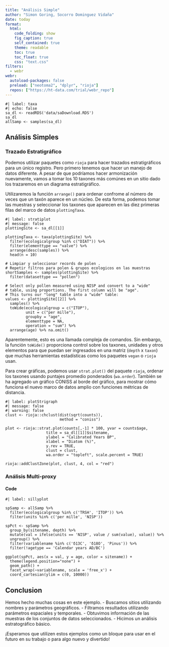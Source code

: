 ```yaml
---
title: "Análisis Simple"
author: "Simon Goring, Socorro Dominguez Vidaña"
date: today
format:
  html:
    code_folding: show
    fig_caption: true
    self_contained: true
    theme: readable
    toc: true
    toc_float: true
    css: "text.css"
filters:
  - webr
webr: 
  autoload-packages: false
  preload: ["neotoma2", "dplyr", "rioja"]
  repos: ["https://ht-data.com/trial/webr_repo"]
---
```


```web-r
#| label: taxa
#| echo: false
sa_dl <- readRDS('data/saDownload.RDS')
sa_dl
allSamp <- samples(sa_dl)
```

## Análisis Simples

### Trazado Estratigráfico

Podemos utilizar paquetes como `rioja` para hacer trazados estratigráficos para un único registro. Pero primero tenemos que hacer un manejo de datos diferente. A pesar de que podríamos hacer armonización nuevamente, vamos a tomar los 10 taxones más comúnes en un sitio dado los trazaremos en un diagrama estratigráfico.

Utilizaremos la función `arrange()` para ordenar confrome al número de veces que un taxón aparece en un núcleo. De esta forma, podemos tomar las muestras y seleccionar los taxones que aparecen en las diez primeras filas del marco de datos `plottingTaxa`.

```web-r
#| label: stratiplot
#| message: false
plottingSite <- sa_dl[[1]]

plottingTaxa <- taxa(plottingSite) %>%
  filter(ecologicalgroup %in% c("DIAT")) %>%
  filter(elementtype == "valve") %>%
  arrange(desc(samples)) %>% 
  head(n = 10)

# Limpiar y seleccionar records de polen .
# Repetir filtros para polen & grupos ecologicos en las muestras
shortSamples <- samples(plottingSite) %>% 
  filter(datasettype == "pollen")

# Select only pollen measured using NISP and convert to a "wide"
# table, using proportions. The first column will be "age".
# This turns our "long" table into a "wide" table:
values <- plottingSite[[2]] %>%
  samples() %>%
  toWide(ecologicalgroup = c("ITOP"),
         unit = c("per mille"),
         groupby = "age",
         elementtype = NA,
         operation = "sum") %>%
  arrange(age) %>% na.omit()
```

Aparentemente, esto es una llamada compleja de comandos. Sin embargo, la función `toWide()` proporciona control sobre los taxones, unidades y otros elementos para que puedan ser ingresados en una matriz (`depth` x `taxon`) que muchas herramientas estadísticas como los paquetes `vegan` o `rioja` usan.

Para crear gráficas, podemos usar `strat.plot()` del paquete `rioja`, ordenar los taxones usando puntajes promedio ponderados (`wa.order`). También se ha agregado un gráfico CONISS al borde del gráfico, para mostrar cómo funciona el nuevo marco de datos amplio con funciones métricas de distancia.

```web-r
#| label: plotStrigraph
#| message: false
#| warning: false
clust <- rioja::chclust(dist(sqrt(counts)),
                        method = "coniss")

plot <- rioja::strat.plot(counts[,-1] * 100, yvar = counts$age,
                  title = sa_dl[[1]]$sitename,
                  ylabel = "Calibrated Years BP",
                  xlabel = "Diatom (%)",
                  y.rev = TRUE,
                  clust = clust,
                  wa.order = "topleft", scale.percent = TRUE)

rioja::addClustZone(plot, clust, 4, col = "red")
```

### Análisis Multi-proxy {.tabset}

#### Code

```web-r
#| label: sillyplot

spSamp <- allSamp %>%
  filter(ecologicalgroup %in% c('TRSH', 'ITOP')) %>%
  filter(units %in% c('per mille', 'NISP'))
  
spPct <- spSamp %>%
  group_by(sitename, depth) %>%
  mutate(val = ifelse(units == 'NISP', value / sum(value), value)) %>%
  ungroup() %>%
  filter(variablename %in% c('δ13C', 'δ18O', 'Pinus')) %>%
  filter(!agetype == 'Calendar years AD/BC')

ggplot(spPct, aes(x = val, y = age, color = sitename)) +
  theme(legend.position="none") +
  geom_path() +
  facet_wrap(~variablename, scale = 'free_x') +
  coord_cartesian(ylim = c(0, 10000))

```

## Conclusion

Hemos hecho muchas cosas en este ejemplo. 
- Buscamos sitios utilizando nombres y parámetros geográficos. 
- Filtramos resultados utilizando parámetros espaciales y temporales. 
- Obtuvimos información de las muestras de los conjuntos de datos seleccionados.
- Hicimos un análisis estratográfico básico.  

¡Esperamos que utilizen estos ejemplos como un bloque para usar en el futuro en su trabajo o para algo nuevo y divertido!